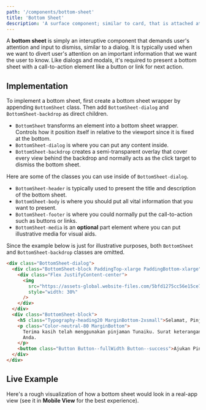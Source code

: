 ```yaml
---
path: '/components/bottom-sheet'
title: 'Bottom Sheet'
description: 'A surface component; similar to card, that is attached at the bottom of the screen.'
---
```



A **bottom sheet** is simply an interuptive component that demands user's attention and
input to dismiss, similar to a dialog. It is typically used when we want to divert user's attention
on an important information that we want the user to know. Like dialogs and modals, it's required
to present a bottom sheet with a call-to-action element like a button or link for next action.

## Implementation

To implement a bottom sheet, first create a bottom sheet wrapper by appending `BottomSheet` class.
Then add `BottomSheet-dialog` and `BottomSheet-backdrop` as direct children.

- `BottomSheet` transforms an element into a bottom sheet wrapper. Controls how it position itself in relative
  to the viewport since it is fixed at the bottom.
- `BottomSheet-dialog` is where you can put any content inside.
- `BottomSheet-backdrop` creates a semi-transparent overlay that cover every view behind the backdrop and
  normally acts as the click target to dismiss the bottom sheet.

Here are some of the classes you can use inside of `BottomSheet-dialog`.

- `BottomSheet-header` is typically used to present the title and description of the bottom sheet.
- `BottomSheet-body` is where you should put all vital information that you want to present.
- `BottomSheet-footer` is where you could normally put the call-to-action such as buttons or links.
- `BottomSheet-media` is an **optional** part element where you can put illustrative media for visual aids.

Since the example below is just for illustrative purposes, both `BottomSheet` and `BottomSheet-backdrop`
classes are omitted.

```html preview=true bgColor=lighter center=true
<div class="BottomSheet-dialog">
  <div class="BottomSheet-block PaddingTop-xlarge PaddingBottom-xlarge">
    <div class="Flex JustifyContent-center">
      <img
        src="https://assets-global.website-files.com/5bfd1275cc56e15ce750b18e/5d0521f085f49b4ae4a43c79_28.png"
        style="width: 30%"
      />
    </div>
  </div>
  <div class="BottomSheet-block">
    <h5 class="Typography-heading20 MarginBottom-2xsmall">Selamat, Pinjaman Anda telah lunas!</h5>
    <p class="Color-neutral-80 MarginBottom">
      Terima kasih telah menggunakan pinjaman Tunaiku. Surat keterangan lunas akan dikirim ke alamat
      Anda.
    </p>
    <button class="Button Button--fullWidth Button--success">Ajukan Pinjaman Lagi</button>
  </div>
</div>
```

## Live Example

Here's a rough visualization of how a bottom sheet would look in a real-app view (see it in **Mobile View**
for the best experience).

<BottomSheetExample />
